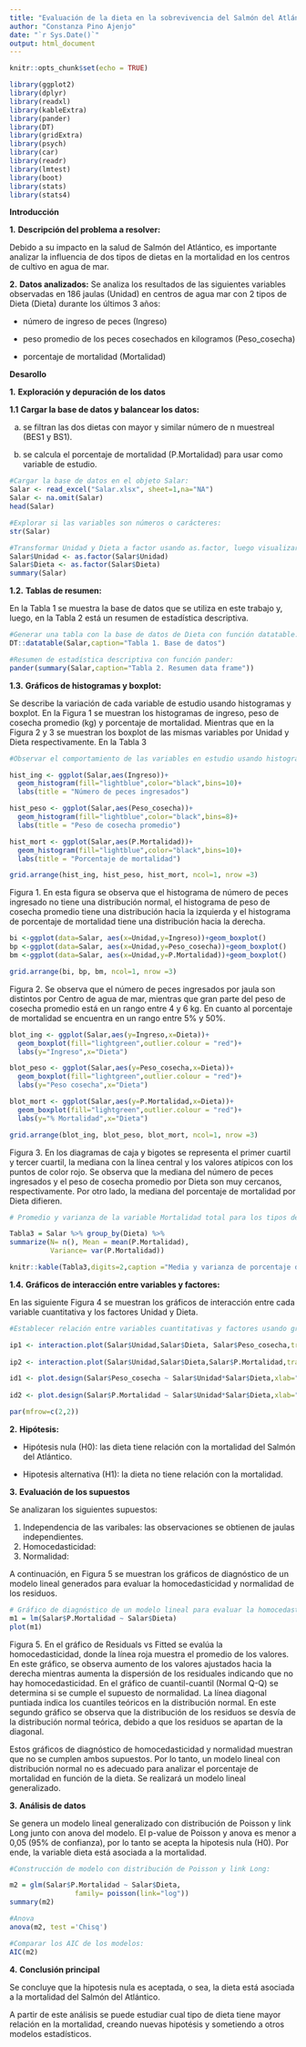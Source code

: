 ```yaml
---
title: "Evaluación de la dieta en la sobrevivencia del Salmón del Atlántico"
author: "Constanza Pino Ajenjo"
date: "`r Sys.Date()`"
output: html_document
---
```


```r
knitr::opts_chunk$set(echo = TRUE)

library(ggplot2)
library(dplyr)
library(readxl)
library(kableExtra)
library(pander)
library(DT)
library(gridExtra)
library(psych)
library(car)
library(readr)
library(lmtest)
library(boot)
library(stats)
library(stats4)

```

**Introducción**

**1.** **Descripción del problema a resolver:** 

Debido a su impacto en la salud de Salmón del Atlántico, es importante analizar la influencia de dos tipos de dietas en la mortalidad en los centros de cultivo en agua de mar.


**2.** **Datos analizados:** 
Se analiza los resultados de las siguientes variables observadas en 186 jaulas (Unidad) en centros de agua mar con 2 tipos de Dieta (Dieta) durante los últimos 3 años: 

- número de ingreso de peces (Ingreso)

- peso promedio de los peces cosechados en kilogramos (Peso_cosecha)

- porcentaje de mortalidad (Mortalidad) 



**Desarollo**

**1.** **Exploración y depuración de los datos**

**1.1** **Cargar la base de datos y balancear los datos:**

a) se filtran las dos dietas con mayor y similar número de n muestreal (BES1  y BS1).

b) se calcula el porcentaje de mortalidad (P.Mortalidad) para usar como variable de estudio.


```r

#Cargar la base de datos en el objeto Salar:
Salar <- read_excel("Salar.xlsx", sheet=1,na="NA")
Salar <- na.omit(Salar)
head(Salar)

#Explorar si las variables son números o carácteres:
str(Salar)

#Transformar Unidad y Dieta a factor usando as.factor, luego visualizar que Unidad y Dieta estén transformados adecuadamente a factor y que los datos están balanceados:
Salar$Unidad <- as.factor(Salar$Unidad)
Salar$Dieta <- as.factor(Salar$Dieta)
summary(Salar)

```

**1.2.** **Tablas de resumen:**

En la Tabla 1 se muestra la base de datos que se utiliza en este trabajo y, luego, en la Tabla 2 está un resumen de estadística descriptiva.

```r

#Generar una tabla con la base de datos de Dieta con función datatable:
DT::datatable(Salar,caption="Tabla 1. Base de datos")

#Resumen de estadística descriptiva con función pander:
pander(summary(Salar,caption="Tabla 2. Resumen data frame"))

```



**1.3.** **Gráficos de histogramas y boxplot:**

Se describe la variación de cada variable de estudio usando histogramas y boxplot. En la Figura 1 se muestran los histogramas de ingreso, peso de cosecha promedio (kg) y porcentaje de mortalidad. Mientras que en la Figura 2 y 3 se muestran los boxplot de las mismas variables por Unidad y Dieta respectivamente. En la Tabla 3

```r
#Observar el comportamiento de las variables en estudio usando histogramas y boxplot (valor atípico se muestra en punto de color rojo):

hist_ing <- ggplot(Salar,aes(Ingreso))+
  geom_histogram(fill="lightblue",color="black",bins=10)+
  labs(title = "Número de peces ingresados")

hist_peso <- ggplot(Salar,aes(Peso_cosecha))+
  geom_histogram(fill="lightblue",color="black",bins=8)+
  labs(title = "Peso de cosecha promedio")

hist_mort <- ggplot(Salar,aes(P.Mortalidad))+
  geom_histogram(fill="lightblue",color="black",bins=10)+
  labs(title = "Porcentaje de mortalidad")

grid.arrange(hist_ing, hist_peso, hist_mort, ncol=1, nrow =3)

```

Figura 1. En esta figura se observa que el histograma de número de peces ingresado no tiene una distribución normal, el histograma de peso de cosecha promedio tiene una distribución hacia la izquierda y el histograma de porcentaje de mortalidad tiene una distribución hacia la derecha. 


```r

bi <-ggplot(data=Salar, aes(x=Unidad,y=Ingreso))+geom_boxplot()
bp <-ggplot(data=Salar, aes(x=Unidad,y=Peso_cosecha))+geom_boxplot()
bm <-ggplot(data=Salar, aes(x=Unidad,y=P.Mortalidad))+geom_boxplot()

grid.arrange(bi, bp, bm, ncol=1, nrow =3)
```

Figura 2. Se observa que el número de peces ingresados por jaula son distintos por Centro de agua de mar, mientras que gran parte del peso de cosecha promedio está en un rango entre 4 y 6 kg. En cuanto al porcentaje de mortalidad se encuentra en un rango entre 5% y 50%.   


```r

blot_ing <- ggplot(Salar,aes(y=Ingreso,x=Dieta))+
  geom_boxplot(fill="lightgreen",outlier.colour = "red")+
  labs(y="Ingreso",x="Dieta")

blot_peso <- ggplot(Salar,aes(y=Peso_cosecha,x=Dieta))+
  geom_boxplot(fill="lightgreen",outlier.colour = "red")+
  labs(y="Peso cosecha",x="Dieta")

blot_mort <- ggplot(Salar,aes(y=P.Mortalidad,x=Dieta))+
  geom_boxplot(fill="lightgreen",outlier.colour = "red")+
  labs(y="% Mortalidad",x="Dieta")

grid.arrange(blot_ing, blot_peso, blot_mort, ncol=1, nrow =3)
```

Figura 3. En los diagramas de caja y bigotes se representa el primer cuartil y tercer cuartil, la mediana con la línea central y los valores atípicos con los puntos de color rojo. Se observa que la mediana del número de peces ingresados y el peso de cosecha promedio por Dieta son muy cercanos, respectivamente. Por otro lado, la mediana del porcentaje de mortalidad por Dieta difieren. 


```r
# Promedio y varianza de la variable Mortalidad total para los tipos de Dieta. 

Tabla3 = Salar %>% group_by(Dieta) %>%
summarize(N= n(), Mean = mean(P.Mortalidad),
          Variance= var(P.Mortalidad))

knitr::kable(Tabla3,digits=2,caption ="Media y varianza de porcentaje de mortalidad por Dieta")
```



**1.4.** **Gráficos de interacción entre variables y factores:**

En las siguiente Figura 4 se muestran los gráficos de interacción entre cada variable cuantitativa y los factores Unidad y Dieta.

```r
#Establecer relación entre variables cuantitativas y factores usando gráficas de correlación, boxplot, interacción o de tamaño de los efectos:

ip1 <- interaction.plot(Salar$Unidad,Salar$Dieta, Salar$Peso_cosecha,trace.label="Dieta",fun=mean, xlab="Unidad",ylab="Peso cosecha",type="b", col= c("black", "blue"),pch=c(19,17))
 
ip2 <- interaction.plot(Salar$Unidad,Salar$Dieta,Salar$P.Mortalidad,trace.label="Dieta",fun=mean,xlab="Unidad",ylab="% Mortalidad",type="b", col= c("black", "blue"),pch=c(19,17))

id1 <- plot.design(Salar$Peso_cosecha ~ Salar$Unidad*Salar$Dieta,xlab="Factores", ylab="Peso cosecha")
 
id2 <- plot.design(Salar$P.Mortalidad ~ Salar$Unidad*Salar$Dieta,xlab="Factores", ylab="% Mortalidad")

par(mfrow=c(2,2))

```
**2.** **Hipótesis:**

- Hipótesis nula (H0): las dieta tiene relación con la mortalidad del Salmón del Atlántico.

- Hipotesis alternativa (H1): la dieta no tiene relación con la mortalidad.


**3.** **Evaluación de los supuestos**

Se analizaran los siguientes supuestos:

1) Independencia de las varibales: las observaciones se obtienen de jaulas independientes.
2) Homocedasticidad:
3) Normalidad:

A continuación, en Figura 5 se muestran los gráficos de diagnóstico de un modelo lineal generados para evaluar la homocedasticidad y normalidad de los residuos.  

```r

# Gráfico de diagnóstico de un modelo lineal para evaluar la homocedasticidad y normalidad de los residuos
m1 = lm(Salar$P.Mortalidad ~ Salar$Dieta)
plot(m1)

```


Figura 5. En el gráfico de Residuals vs Fitted se evalúa la homocedasticidad, donde la línea roja muestra el promedio de los valores. En este gráfico, se observa aumento de los valores ajustados hacia la derecha mientras aumenta la dispersión de los residuales indicando que no hay homocedasticidad. En el gráfico de cuantil-cuantil (Normal Q-Q) se determina si se cumple el supuesto de normalidad. La línea diagonal puntiada indica los cuantiles teóricos en la distribución normal. En este segundo gráfico se observa que la distribución de los residuos se desvía de la distribución normal teórica, debido a que los residuos se apartan de la diagonal.

Estos gráficos de diagnóstico de homocedasticidad y normalidad muestran que no se cumplen ambos supuestos. Por lo tanto, un modelo lineal con distribución normal no es adecuado para analizar el porcentaje de mortalidad en función de la dieta. Se realizará un modelo lineal generalizado.


**3.** **Análisis de datos**

Se genera un modelo lineal generalizado con distribución de Poisson y link Long junto con anova del modelo. El p-value de Poisson y anova es menor a 0,05 (95% de confianza), por lo tanto se acepta la hipotesis nula (H0). Por ende, la variable dieta está asociada a la mortalidad.

```r
#Construcción de modelo con distribución de Poisson y link Long:

m2 = glm(Salar$P.Mortalidad ~ Salar$Dieta, 
                family= poisson(link="log"))
summary(m2)

#Anova
anova(m2, test ='Chisq')

#Comparar los AIC de los modelos:
AIC(m2)

```


**4.** **Conclusión principal**

Se concluye que la hipotesis nula es aceptada, o sea, la dieta está asociada a la  mortalidad del Salmón del Atlántico.

A partir de este análisis se puede estudiar cual tipo de dieta tiene mayor relación en la mortalidad, creando nuevas hipotésis y sometiendo a otros modelos estadísticos.

